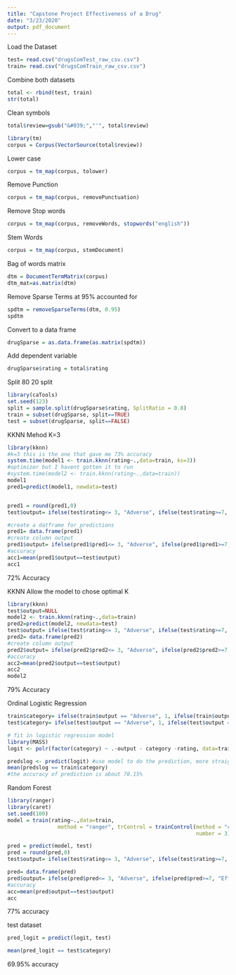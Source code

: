 ```yaml
---
title: "Capstone Project Effectiveness of a Drug"
date: "3/23/2020"
output: pdf_document
---
```

Load the Dataset
```r
test= read.csv("drugsComTest_raw_csv.csv")
train= read.csv("drugsComTrain_raw_csv.csv")
```

Combine both datasets
```r
total <- rbind(test, train)
str(total)
```

Clean symbols
```r
total$review=gsub("&#039;","'", total$review)
```

```r
library(tm)
corpus = Corpus(VectorSource(total$review))
```

Lower case
```r
corpus = tm_map(corpus, tolower)
```

Remove Punction 
```r
corpus = tm_map(corpus, removePunctuation)
```

Remove Stop words
```r
corpus = tm_map(corpus, removeWords, stopwords("english"))
```

Stem Words
```r
corpus = tm_map(corpus, stemDocument)
```

Bag of words matrix
```r
dtm = DocumentTermMatrix(corpus)
dtm_mat=as.matrix(dtm)
```

Remove Sparse Terms at 95% accounted for
```r
spdtm = removeSparseTerms(dtm, 0.95)
spdtm
```

Convert to a data frame
```r
drugSparse = as.data.frame(as.matrix(spdtm))
```

Add dependent variable
```r
drugSparse$rating = total$rating
```

Split 80 20 split
```r
library(caTools)
set.seed(123)
split = sample.split(drugSparse$rating, SplitRatio = 0.8)
train = subset(drugSparse, split==TRUE)
test = subset(drugSparse, split==FALSE)
```

KKNN Mehod K=3
```r
library(kknn)
#k=3 this is the one that gave me 73% accuracy
system.time(model1 <- train.kknn(rating~.,data=train, ks=3))
#optimizer but I havent gotten it to run
#system.time(model2 <- train.kknn(rating~.,data=train))
model1
pred1=predict(model1, newdata=test)


pred1 = round(pred1,0)
test$output= ifelse(test$rating<= 3, "Adverse", ifelse(test$rating>=7, "Effective", "Ineffective"))

#create a datframe for predictions
pred1= data.frame(pred1)
#create column output
pred1$output= ifelse(pred1$pred1<= 3, "Adverse", ifelse(pred1$pred1>=7, "Effective", "Ineffective"))
#accuracy
acc1=mean(pred1$output==test$output)
acc1
```
72% Accuracy 

KKNN 
Allow the model to chose optimal K
```r
library(kknn)
test$output=NULL
model2 <- train.kknn(rating~.,data=train)
pred2=predict(model2, newdata=test)
test$output= ifelse(test$rating<= 3, "Adverse", ifelse(test$rating>=7, "Effective", "Ineffective"))
pred2= data.frame(pred2)
#create column output
pred2$output= ifelse(pred2$pred2<= 3, "Adverse", ifelse(pred2$pred2>=7, "Effective", "Ineffective"))
#accuracy
acc2=mean(pred2$output==test$output)
acc2
model2
```
79% Accuracy


Ordinal Logistic Regression
```r
train$category= ifelse(train$output == "Adverse", 1, ifelse(train$output == "Effective", 3, 2))
test$category= ifelse(test$output == "Adverse", 1, ifelse(test$output == "Effective", 3, 2))
```
```r
# fit in logistic regression model
library(MASS)
logit <- polr(factor(category) ~ .-output - category -rating, data=train)
```
```r
predslog <- predict(logit) #use model to do the prediction, more straight
mean(predslog == train$category)
#the accuracy of prediction is about 70.15%
```

Random Forest
```r
library(ranger)
library(caret)
set.seed(100)
model = train(rating~.,data=train,
                method = "ranger", trControl = trainControl(method = "cv",
                                                            number = 3), tuneLength = 2)

pred = predict(model, test)
pred = round(pred,0)
test$output= ifelse(test$rating<= 3, "Adverse", ifelse(test$rating>=7, "Effective", "Ineffective"))

pred= data.frame(pred)
pred$output= ifelse(pred$pred<= 3, "Adverse", ifelse(pred$pred>=7, "Effective", "Ineffective"))
#accuracy
acc=mean(pred$output==test$output)
acc
```
77% accuracy

test dataset
```r
pred_logit = predict(logit, test)
```
```r
mean(pred_logit == test$category)
```
69.95% accuracy

